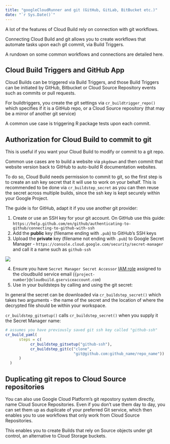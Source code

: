 ```yaml
---
title: "googleCloudRunner and git (GitHub, GitLab, BitBucket etc.)"
date: "`r Sys.Date()`"
---
```


A lot of the features of Cloud Build rely on connection with git workflows.

Connecting Cloud Build and git allows you to create workflows that automate tasks upon each git commit, via Build Triggers. 

A rundown on some common workflows and connections are detailed here.

## Cloud Build Triggers and GitHub App

Cloud Builds can be triggered via Build Triggers, and those Build Triggers can be initiated by GitHub, Bitbucket or Cloud Source Repository events such as commits or pull requests.

For buildtriggers, you create the git settings via `cr_buildtrigger_repo()` which specifies if it is a GitHub repo, or a Cloud Source repository (that may be a mirror of another git service)

A common use case is triggering R package tests upon each commit. 

## Authorization for Cloud Build to commit to git

This is useful if you want your Cloud Build to modify or commit to a git repo.  

Common use cases are to build a website via `pkgdown` and then commit that website version back to GitHub to auto-build R documentation websites.  

To do so, Cloud Build needs permission to commit to git, so the first step is to create an ssh key secret that it will use to work on your behalf.  This is recommended to be done via `cr_buildstep_secret` as you can then reuse the secret across multiple builds, since the ssh key is kept securely within your Google Project.  

The guide is for GitHub, adapt it if you use another git provider:

1. Create or use an SSH key for your git account.  On GitHub use this guide: `https://help.github.com/en/github/authenticating-to-github/connecting-to-github-with-ssh`
2. Add the **public** key (filename ending with `.pub`) to GitHub's SSH keys 
3. Upload the **private** key (filename not ending with `.pub`) to Google Secret Manager - `https://console.cloud.google.com/security/secret-manager` and call it a name such as `github-ssh`

![](secret-ui.png)

4. Ensure you have `Secret Manager Secret Accessor` [IAM role](https://console.cloud.google.com/iam-admin/iam) assigned to the cloudbuild service email (`{project-number}@cloudbuild.gserviceaccount.com`)
5. Use in your buildsteps by calling and using the git secret:

In general the secret can be downloaded via `cr_buildstep_secret()` which takes two arguments - the name of the secret and the location of where the decrypted file should be within your workspace.

`cr_buildstep_gitsetup()` calls `cr_buildstep_secret()` when you supply it the Secret Manager name:

```r
# assumes you have previously saved git ssh key called "github-ssh"
cr_build_yaml(
      steps = c(
           cr_buildstep_gitsetup("github-ssh"),
           cr_buildstep_git(c("clone",
                              "git@github.com:github_name/repo_name"))
      )
  )
```

## Duplicating git repos to Cloud Source repositories

You can also use Google Cloud Platform's git repostory system directly, name Cloud Source Repositories.  Even if you don't use them day to day, you can set them up as duplicate of your preferred Git service, which then enables you to use workflows that only work from Cloud Source Repositories.

This enables you to create Builds that rely on Source objects under git control, an alternative to Cloud Storage buckets. 

